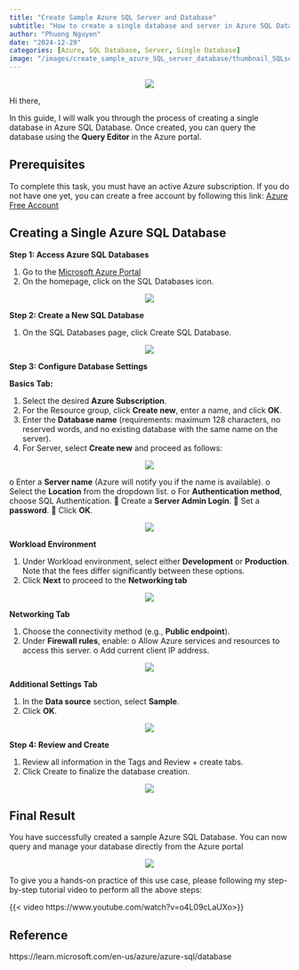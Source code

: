 ```yaml
---
title: "Create Sample Azure SQL Server and Database"
subtitle: "How to create a single database and server in Azure SQL Database"
author: "Phuong Nguyen"
date: "2024-12-29"
categories: [Azure, SQL Database, Server, Single Database]
image: "/images/create_sample_azure_SQL_server_database/thumbnail_SQLserver.png" 
---
```


<center><img src="/images/create_sample_azure_SQL_server_database/intro_sqlserver.webp"></center>

Hi there,

In this guide, I will walk you through the process of creating a single database in Azure SQL Database. Once created, you can query the database using the **Query Editor** in the Azure portal.

## Prerequisites

To complete this task, you must have an active Azure subscription. If you do not have one yet, you can create a free account by following this link: [Azure Free Account](https://azure.microsoft.com/fr-fr/pricing/purchase-options/azure-account?icid=azurefreeaccount)

## Creating a Single Azure SQL Database

**Step 1: Access Azure SQL Databases**

1.	Go to the [Microsoft Azure Portal](https://portal.azure.com/?quickstart=true#home)
2.	On the homepage, click on the SQL Databases icon.

<center><img src="/images/create_sample_azure_SQL_server_database/Step1.png"></center>	

**Step 2: Create a New SQL Database**

1.	On the SQL Databases page, click Create SQL Database.

<center><img src="/images/create_sample_azure_SQL_server_database/Step2.png"></center>	

**Step 3: Configure Database Settings**

**Basics Tab:**

1.	Select the desired **Azure Subscription**.
2.	For the Resource group, click **Create new**, enter a name, and click **OK**.
3.	Enter the **Database name** (requirements: maximum 128 characters, no reserved words, and no existing database with the same name on the server).
4.	For Server, select **Create new** and proceed as follows:

<center><img src="/images/create_sample_azure_SQL_server_database/Step3.png"></center>	

o	Enter a **Server name** (Azure will notify you if the name is available).
o	Select the **Location** from the dropdown list.
o	For **Authentication method**, choose SQL Authentication.
        	Create a **Server Admin Login**.
        	Set a **password**.
        	Click **OK**.

<center><img src="/images/create_sample_azure_SQL_server_database/Step4.png"></center>	

**Workload Environment**

1.	Under Workload environment, select either **Development** or **Production**. Note that the fees differ significantly between these options.
2.	Click **Next** to proceed to the **Networking tab**

<center><img src="/images/create_sample_azure_SQL_server_database/Step5.png"></center>	

**Networking Tab**

1.	Choose the connectivity method (e.g., **Public endpoint**).
2.	Under **Firewall rules**, enable:
    o	Allow Azure services and resources to access this server.
    o	Add current client IP address.

<center><img src="/images/create_sample_azure_SQL_server_database/Step6.png"></center>	

**Additional Settings Tab**

1.	In the **Data source** section, select **Sample**.
2.	Click **OK**.

<center><img src="/images/create_sample_azure_SQL_server_database/Step7.png"></center>

**Step 4: Review and Create**

1.	Review all information in the Tags and Review + create tabs.
2.	Click Create to finalize the database creation.

<center><img src="/images/create_sample_azure_SQL_server_database/Step8.png"></center>

## Final Result

You have successfully created a sample Azure SQL Database. You can now query and manage your database directly from the Azure portal

<center><img src="/images/create_sample_azure_SQL_server_database/Step9.png"></center>

To give you a hands-on practice of this use case, please following my step-by-step tutorial video to perform all the above steps:

{{< video https://www.youtube.com/watch?v=o4L09cLaUXo>}}

## Reference

https://learn.microsoft.com/en-us/azure/azure-sql/database


